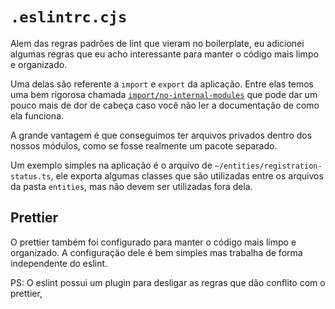 # `.eslintrc.cjs`

Alem das regras padrões de lint que vieram no boilerplate, eu adicionei algumas regras que eu
acho interessante para manter o código mais limpo e organizado.

Uma delas são referente a `import` e `export` da aplicação. Entre elas temos uma bem rigorosa chamada
[`import/no-internal-modules`](https://github.com/import-js/eslint-plugin-import/blob/main/docs/rules/no-internal-modules.md)
que pode dar um pouco mais de dor de cabeça caso você não ler a documentação de
como ela funciona.

A grande vantagem é que conseguimos ter arquivos privados dentro dos nossos
módulos, como se fosse realmente um pacote separado.

Um exemplo simples na aplicação é o arquivo de `~/entities/registration-status.ts`,
ele exporta algumas classes que são utilizadas entre os arquivos da pasta `entities`,
mas não devem ser utilizadas fora dela.

## Prettier

O prettier também foi configurado para manter o código mais limpo e organizado.
A configuração dele é bem simples mas trabalha de forma independente do eslint.

PS: O eslint possui um plugin para desligar as regras que dão conflito com o prettier,
